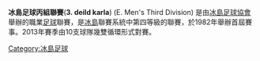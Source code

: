 {{Infobox football league
| logo       =
| pixels     =
| country    = {{ISL}}
| founded    = 1982
| teams      = 10
| promotion  = [[冰島乙組足球聯賽|冰島乙組足球聯賽]]
| relegation = [[冰島丁組足球聯賽|冰島丁組足球聯賽]]
| level     = 4
| domest_cup =
| confed_cup =
| champions  =
| most successful club =
| season     =
| website    =
| current    = 2017
}}

'''冰島足球丙組聯賽'''('''3. deild karla''') (E. Men's Third Division) 是由[[冰島足球協會|冰島足球協會]]舉辦的職業[[足球|足球]]聯賽，是[[冰島|冰島]]聯賽系統中第四等級的聯賽，於1982年舉辦首屆賽事。2013年賽季由10支球隊幾雙循環形式對賽。
{{冰島小作品}}
[[Category:冰島足球|Category:冰島足球]]